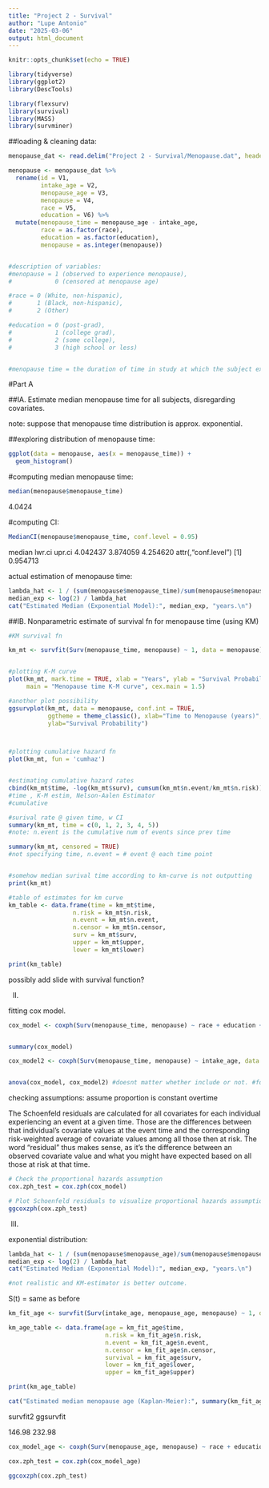 ```yaml
---
title: "Project 2 - Survival"
author: "Lupe Antonio"
date: "2025-03-06"
output: html_document
---
```


```r
knitr::opts_chunk$set(echo = TRUE)

library(tidyverse)
library(ggplot2)
library(DescTools)

library(flexsurv)
library(survival)
library(MASS)
library(survminer)
```



##loading & cleaning data:
```r
menopause_dat <- read.delim("Project 2 - Survival/Menopause.dat", header = FALSE)

menopause <- menopause_dat %>%
  rename(id = V1,
         intake_age = V2,
         menopause_age = V3,
         menopause = V4,
         race = V5,
         education = V6) %>%
  mutate(menopause_time = menopause_age - intake_age,
         race = as.factor(race),
         education = as.factor(education),
         menopause = as.integer(menopause)) 


#description of variables:
#menopause = 1 (observed to experience menopause), 
#            0 (censored at menopause age)

#race = 0 (White, non-hispanic),
#       1 (Black, non-hispanic),
#       2 (Other)

#education = 0 (post-grad),
#            1 (college grad),
#            2 (some college),
#            3 (high school or less)


#menopause time = the duration of time in study at which the subject experienced menopause
```


#Part A

##IA. Estimate median menopause time for all subjects, disregarding covariates. 

note: suppose that menopause time distribution is approx. exponential. 


##exploring distribution of menopause time:
```r
ggplot(data = menopause, aes(x = menopause_time)) +
  geom_histogram()
```


#computing median menopause time:
```r
median(menopause$menopause_time)
```

4.0424

#computing CI:
```r
MedianCI(menopause$menopause_time, conf.level = 0.95)
```

  median   lwr.ci   upr.ci 
4.042437 3.874059 4.254620 
attr(,"conf.level")
[1] 0.954713



actual estimation of menopause time:
```r
lambda_hat <- 1 / (sum(menopause$menopause_time)/sum(menopause$menopause==1))  # MLE for exponential rate
median_exp <- log(2) / lambda_hat
cat("Estimated Median (Exponential Model):", median_exp, "years.\n")
```




##IB. Nonparametric estimate of survival fn for menopause time (using KM)


```r
#KM survival fn

km_mt <- survfit(Surv(menopause_time, menopause) ~ 1, data = menopause)


#plotting K-M curve
plot(km_mt, mark.time = TRUE, xlab = "Years", ylab = "Survival Probability",
     main = "Menopause time K-M curve", cex.main = 1.5)

#another plot possibility
ggsurvplot(km_mt, data = menopause, conf.int = TRUE, 
           ggtheme = theme_classic(), xlab="Time to Menopause (years)", 
           ylab="Survival Probability")



#plotting cumulative hazard fn
plot(km_mt, fun = 'cumhaz')


#estimating cumulative hazard rates
cbind(km_mt$time, -log(km_mt$surv), cumsum(km_mt$n.event/km_mt$n.risk))
#time , K-M estim, Nelson-Aalen Estimator
#cumulative

#surival rate @ given time, w CI
summary(km_mt, time = c(0, 1, 2, 3, 4, 5))
#note: n.event is the cumulative num of events since prev time

summary(km_mt, censored = TRUE)
#not specifying time, n.event = # event @ each time point


#somehow median surival time according to km-curve is not outputting
print(km_mt)
```


```r
#table of estimates for km curve
km_table <- data.frame(time = km_mt$time,
                  n.risk = km_mt$n.risk,
                  n.event = km_mt$n.event,
                  n.censor = km_mt$n.censor,
                  surv = km_mt$surv,
                  upper = km_mt$upper,
                  lower = km_mt$lower)

print(km_table)
```

possibly add slide with survival function?


II. 

fitting cox model.

```r
cox_model <- coxph(Surv(menopause_time, menopause) ~ race + education + intake_age, data = menopause)


summary(cox_model)

cox_model2 <- coxph(Surv(menopause_time, menopause) ~ intake_age, data = menopause)


anova(cox_model, cox_model2) #doesnt matter whether include or not. #for better interpretation include race + education #actually big model is better
```

checking assumptions: assume proportion is constant overtime


The Schoenfeld residuals are calculated for all covariates for each individual experiencing an event at a given time. Those are the differences between that individual's covariate values at the event time and the corresponding risk-weighted average of covariate values among all those then at risk. The word "residual" thus makes sense, as it's the difference between an observed covariate value and what you might have expected based on all those at risk at that time.

```r
# Check the proportional hazards assumption
cox.zph_test = cox.zph(cox_model)

# Plot Schoenfeld residuals to visualize proportional hazards assumption
ggcoxzph(cox.zph_test)

```





III. 

exponential distribution: 
```r
lambda_hat <- 1 / (sum(menopause$menopause_age)/sum(menopause$menopause==1))  # MLE for exponential rate
median_exp <- log(2) / lambda_hat
cat("Estimated Median (Exponential Model):", median_exp, "years.\n")

#not realistic and KM-estimator is better outcome. 
```

S(t) = same as before

```r
km_fit_age <- survfit(Surv(intake_age, menopause_age, menopause) ~ 1, data = menopause)
```

```r
km_age_table <- data.frame(age = km_fit_age$time,
                           n.risk = km_fit_age$n.risk,
                           n.event = km_fit_age$n.event,
                           n.censor = km_fit_age$n.censor,
                           survival = km_fit_age$surv, 
                           lower = km_fit_age$lower, 
                           upper = km_fit_age$upper)

print(km_age_table)
```

```r
cat("Estimated median menopause age (Kaplan-Meier):", summary(km_fit_age)$table["median"], "years.\n")
```

survfit2
ggsurvfit




146.98 232.98


```r
cox_model_age <- coxph(Surv(menopause_age, menopause) ~ race + education, data = menopause)

cox.zph_test = cox.zph(cox_model_age)

ggcoxzph(cox.zph_test)
```

